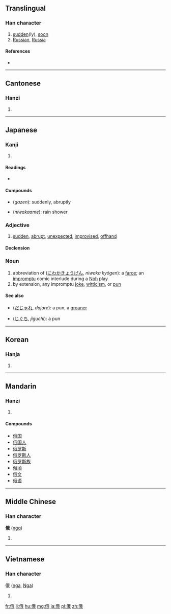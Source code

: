 ==Translingual==

===Han character===
{{Han char|rn=9|rad=人|as=07|sn=9|four=2325<sub>0</sub>|canj=人竹手戈 (OHQI)}}

# [[sudden]](ly), [[soon]]
# [[Russian]], [[Russia]]

====References====
* {{Han ref|kx=0104.060|dkj=00665|dj=0220.060|hdz=10162.140|uh=4FC4|ud=20420|bh=AB58|bd=43864}}

----

==Cantonese==

===Hanzi===
{{yue-hanzi|jyut=|y=ngo5}}

# {{defn|lang=yue|sort=人07}}

----

==Japanese==

===Kanji===
{{ja-kanji|grade=|rs=人07}}

# {{defn|lang=ja|sort=人07}}

====Readings====
* {{ja-readings|on=[[が]] (''ga'')|kun=[[にわか]] (''niwaka'')}}

====Compounds====
* {{l|ja|俄然}} (''gazen''): suddenly, abruptly
* {{l|ja|俄雨}} (''niwakaame''): rain shower

===Adjective===
{{ja-adj|k|decl=な|rom=niwaka|hira=にわか}} 

# [[sudden]], [[abrupt]], [[unexpected]], [[improvised]], [[offhand]]

====Declension====
{{ja-na|俄|にわか|niwaka}}

===Noun===
{{ja-noun|k|hira=にわか|rom=niwaka}}

# abbreviation of {{l|ja|俄狂言}} ([[にわかきょうげん]], ''niwaka kyōgen''): a [[farce]]; an [[impromptu]] comic interlude during a [[Noh]] play
# by extension, any impromptu [[joke]], [[witticism]], or [[pun]]

====See also====
* {{l|ja|駄洒落}} ([[だじゃれ]], ''dajare''): a pun, a [[groaner]]
* {{l|ja|地口}} ([[じぐち]], ''jiguchi''): a pun

----

==Korean==

===Hanja===
{{ko-hanja|hangeul=아|rv=a|mr=a}}

# {{defn|lang=ko|sort=人07}}

----

==Mandarin==

===Hanzi===
{{cmn-hanzi|pin=[[é]] ([[e2]])|wg=o<sup>2</sup>}}

# {{defn|lang=cmn|sort=人07}}

====Compounds====
* [[俄国]]
* [[俄国人]]
* [[俄罗斯]]
* [[俄罗斯人]]
* [[俄罗斯族]]
* [[俄顷]]
* [[俄文]]
* [[俄语]]

----

==Middle Chinese==

===Han character===
'''俄''' ([[ngɑ]])<!--note: the vowel "ɑ" is an IPA symbol, and is not the same as the vowel "a"-->

# {{defn|lang=zhx-mid|sort=人07}}

----

==Vietnamese==

===Han character===
俄 ([[nga]], [[Nga]])

# {{defn|lang=vi|sort=人07}}

[[fr:俄]]
[[li:俄]]
[[hu:俄]]
[[mg:俄]]
[[ja:俄]]
[[pl:俄]]
[[zh:俄]]